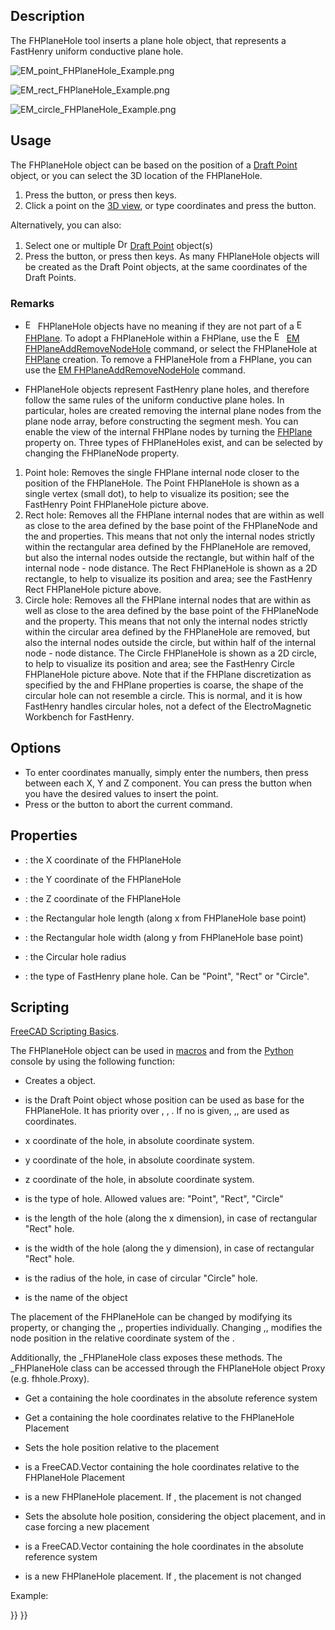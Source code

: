 <languages/>
<translate>

<!--T:33-->
{{Docnav
|[[EM_FHPlane|FHPlane]]
|[[EM_FHPlaneAddRemoveNodeHole|FHPlaneAddRemoveNodeHole]]
|[[EM_Workbench|EM]]
|IconL=EM_FHPlane.svg
|IconR=EM_FHPlaneAddRemoveNodeHole.svg
|IconC=EMWorkbench.svg
}}

<!--T:1-->
{{GuiCommand
|Name=EM FHPlaneHole
|MenuLocation=EM → FHPlaneHole
|Workbenches=[[EM_Workbench|EM]]
|Shortcut={{KEY|E}} {{KEY|H}}
|Version=0.17
|SeeAlso=[[EM_FHPlane|EM FHPlane]], [[EM_FHNode|EM FHNode]], [[EM_FHPlaneAddRemoveNodeHole|EM FHPlaneAddRemoveNodeHole]]
}}

==Description== <!--T:2-->

<!--T:3-->
The FHPlaneHole tool inserts a plane hole object, that represents a FastHenry uniform conductive plane hole.

</translate>
[[Image:EM_point_FHPlaneHole_Example.png]]
<translate>

<!--T:4-->
{{Caption|FastHenry Point FHPlaneHole}}

</translate>
[[Image:EM_rect_FHPlaneHole_Example.png]]
<translate>

<!--T:5-->
{{Caption|FastHenry Rectangle FHPlaneHole}}

</translate>
[[Image:EM_circle_FHPlaneHole_Example.png]]
<translate>

<!--T:6-->
{{Caption|FastHenry Circle FHPlaneHole}}

==Usage== <!--T:7-->

<!--T:8-->
The FHPlaneHole object can be based on the position of a [[Draft_Point|Draft Point]] object, or you can select the 3D location of the FHPlaneHole.

<!--T:9-->
# Press the {{Button|[[Image:EM_FHPlaneHole.svg|16px]] [[EM_FHPlaneHole|EM FHPlaneHole]]}} button, or press {{KEY|E}} then {{KEY|H}} keys.
# Click a point on the [[3D_view|3D view]], or type coordinates and press the {{Button|[[Image:Draft_AddPoint.svg|16px]] add point}} button.

<!--T:10-->
Alternatively, you can also:

<!--T:11-->
# Select one or multiple [[Image:Draft_Point.svg|16px]] [[Draft_Point|Draft Point]] object(s)
# Press the {{Button|[[Image:EM_FHPlaneHole.svg|16px]] [[EM_FHPlaneHole|EM FHPlaneHole]]}} button, or press {{KEY|E}} then {{KEY|H}} keys. As many FHPlaneHole objects will be created as the Draft Point objects, at the same coordinates of the Draft Points.

===Remarks=== <!--T:12-->

<!--T:13-->
* [[Image:EM_FHPlaneHole.svg|16px]] FHPlaneHole objects have no meaning if they are not part of a [[Image:EM_FHPlane.svg|16px]] [[EM_FHPlane|FHPlane]]. To adopt a FHPlaneHole within a FHPlane, use the [[Image:EM_FHPlaneAddRemoveNodeHole.svg|16px]] [[EM_FHPlaneAddRemoveNodeHole|EM FHPlaneAddRemoveNodeHole]] command, or select the FHPlaneHole at [[EM_FHPlane|FHPlane]] creation. To remove a FHPlaneHole from a FHPlane, you can use the [[EM_FHPlaneAddRemoveNodeHole|EM FHPlaneAddRemoveNodeHole]] command.

<!--T:14-->
* FHPlaneHole objects represent FastHenry plane holes, and therefore follow the same rules of the uniform conductive plane holes. In particular, holes are created removing the internal plane nodes from the plane node array, before constructing the segment mesh. You can enable the view of the internal FHPlane nodes by turning the [[EM_FHPlane|FHPlane]] {{PropertyData|ShowNodes}} property on. Three types of FHPlaneHoles exist, and can be selected by changing the {{PropertyData|Type}} FHPlaneNode property.
# Point hole: Removes the single FHPlane internal node closer to the position of the FHPlaneHole. The Point FHPlaneHole is shown as a single vertex (small dot), to help to visualize its position; see the FastHenry Point FHPlaneHole picture above.
# Rect hole: Removes all the FHPlane internal nodes that are within as well as close to the area defined by the base point of the FHPlaneNode and the  {{PropertyData|Length}} and {{PropertyData|Width}} properties. This means that not only the internal nodes strictly within the rectangular area defined by the FHPlaneHole are removed, but also the internal nodes outside the rectangle, but within half of the internal node - node distance. The Rect FHPlaneHole is shown as a 2D rectangle, to help to visualize its position and area; see the FastHenry Rect FHPlaneHole picture above. 
# Circle hole: Removes all the FHPlane internal nodes that are within as well as close to the area defined by the base point of the FHPlaneNode and the  {{PropertyData|Radius}} property. This means that not only the internal nodes strictly within the circular area defined by the FHPlaneHole are removed, but also the internal nodes outside the circle, but within half of the internal node - node distance. The Circle FHPlaneHole is shown as a 2D circle, to help to visualize its position and area; see the FastHenry Circle FHPlaneHole picture above. Note that if the FHPlane discretization as specified by the {{PropertyData|seg1}} and {{PropertyData|seg1}} FHPlane properties is coarse, the shape of the circular hole can not resemble a circle. This is normal, and it is how FastHenry handles circular holes, not a defect of the ElectroMagnetic Workbench for FastHenry.

==Options== <!--T:15-->

<!--T:16-->
* To enter coordinates manually, simply enter the numbers, then press {{KEY|Enter}} between each X, Y and Z component. You can press the {{Button|[[Image:Draft_AddPoint.svg|16px]] add point}} button when you have the desired values to insert the point.
* Press {{KEY|Esc}} or the {{Button|Close}} button to abort the current command.

==Properties== <!--T:17-->

<!--T:18-->
* {{PropertyData|X}}: the X coordinate of the FHPlaneHole
* {{PropertyData|Y}}: the Y coordinate of the FHPlaneHole
* {{PropertyData|Z}}: the Z coordinate of the FHPlaneHole
* {{PropertyData|Length}}: the Rectangular hole length (along x from FHPlaneHole base point)
* {{PropertyData|Width}}: the Rectangular hole width (along y from FHPlaneHole base point)
* {{PropertyData|Radius}}: the Circular hole radius
* {{PropertyData|Type}}: the type of FastHenry plane hole. Can be "Point", "Rect" or "Circle".

==Scripting== <!--T:19-->

<!--T:20-->
{{Emphasis|See also:}} [[FreeCAD_Scripting_Basics|FreeCAD Scripting Basics]].

<!--T:21-->
The FHPlaneHole object can be used in [[Macros|macros]] and from the [[Python|Python]] console by using the following function:

</translate>
{{Code|code=
hole = makeFHPlaneHole(baseobj=None, X=0.0, Y=0.0, Z=0.0, holetype=None, length=None, width=None, radius=None, name='FHPlaneHole')
}}
<translate>

<!--T:22-->
* Creates a {{incode|FHPlaneHole}} object.
* {{incode|baseobj}} is the Draft Point object whose position can be used as base for the FHPlaneHole. It has priority over {{incode|X}}, {{incode|Y}}, {{incode|Z}}. If no {{incode|baseobj}} is given, {{incode|X}},{{incode|Y}},{{incode|Z}} are used as coordinates.
* {{incode|X}} x coordinate of the hole, in absolute coordinate system.
* {{incode|Y}} y coordinate of the hole, in absolute coordinate system.
* {{incode|Z}} z coordinate of the hole, in absolute coordinate system.
* {{incode|holetype}} is the type of hole. Allowed values are: "Point", "Rect", "Circle"
* {{incode|length}} is the length of the hole (along the x dimension), in case of rectangular "Rect" hole.
* {{incode|width}} is the width of the hole (along the y dimension), in case of rectangular "Rect" hole.
* {{incode|radius}} is the radius of the hole, in case of circular "Circle" hole.
* {{incode|name}} is the name of the object

<!--T:23-->
The placement of the FHPlaneHole can be changed by modifying its {{incode|Placement}} property, or changing the {{incode|X}},{{incode|Y}},{{incode|Z}} properties individually. Changing {{incode|X}},{{incode|Y}},{{incode|Z}} modifies the node position in the relative coordinate system of the {{incode|Placement}}.

<!--T:24-->
Additionally, the _FHPlaneHole class exposes these methods. The _FHPlaneHole class can be accessed through the FHPlaneHole object Proxy (e.g. fhhole.Proxy).

</translate>
{{Code|code=
pos = getAbsCoord()
}}
<translate>

<!--T:25-->
* Get a {{incode|FreeCAD.Vector}} containing the hole coordinates in the absolute reference system

</translate>
{{Code|code=
pos = getRelCoord()
}}
<translate>

<!--T:26-->
* Get a {{incode|FreeCAD.Vector}} containing the hole coordinates relative to the FHPlaneHole Placement

</translate>
{{Code|code=
pos = setRelCoord(rel_coord, placement=None)
}}
<translate>

<!--T:27-->
* Sets the hole position relative to the placement
* {{incode|rel_coord}} is a FreeCAD.Vector containing the hole coordinates relative to the FHPlaneHole Placement
* {{incode|placement}} is a new FHPlaneHole placement. If {{incode|None}}, the placement is not changed

</translate>
{{Code|code=
pos = setAbsCoord(abs_coord, placement=None)
}}
<translate>

<!--T:28-->
* Sets the absolute hole position, considering the object placement, and in case forcing a new placement
* {{incode|abs_coord}} is a FreeCAD.Vector containing the hole coordinates in the absolute reference system
* {{incode|placement}} is a new FHPlaneHole placement. If {{incode|None}}, the placement is not changed

<!--T:29-->
Example:

</translate>
{{Code|code=
import FreeCAD, EM

fhhole = EM.makeFHPlaneHole(X=1.0,Y=1.0,Z=0.0,holetype="Rect",length=1.0,width=2.0)
}}


<translate>
<!--T:34-->
{{Docnav
|[[EM_FHPlane|FHPlane]]
|[[EM_FHPlaneAddRemoveNodeHole|FHPlaneAddRemoveNodeHole]]
|[[EM_Workbench|EM]]
|IconL=EM_FHPlane.svg
|IconR=EM_FHPlaneAddRemoveNodeHole.svg
|IconC=EMWorkbench.svg
}}

</translate>
{{EM Tools navi{{#translation:}}}}
{{Userdocnavi{{#translation:}}}}